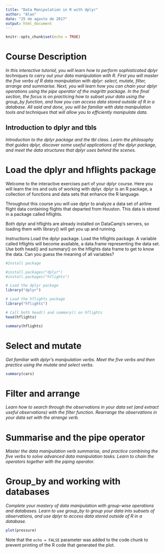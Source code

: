 ```yaml
---
title: "Data Manipulation in R with dplyr"
author: "Alan"
date: "25 de agosto de 2017"
output: html_document
---
```


```r
knitr::opts_chunk$set(echo = TRUE)
```

# Course Description

_In this interactive tutorial, you will learn how to perform sophisticated dplyr techniques to carry out your data manipulation with R. First you will master the five verbs of R data manipulation with dplyr: select, mutate, filter, arrange and summarise. Next, you will learn how you can chain your dplyr operations using the pipe operator of the magrittr package. In the final section, the focus is on practicing how to subset your data using the group_by function, and how you can access data stored outside of R in a database. All said and done, you will be familiar with data manipulation tools and techniques that will allow you to efficiently manipulate data._

## Introduction to dplyr and tbls

_Introduction to the dplyr package and the tbl class. Learn the philosophy that guides dplyr, discover some useful applications of the dplyr package, and meet the data structures that dplyr uses behind the scenes._

# Load the dplyr and hflights package

Welcome to the interactive exercises part of your dplyr course. Here you will learn the ins and outs of working with dplyr. dplyr is an R package, a collection of functions and data sets that enhance the R language.

Throughout this course you will use dplyr to analyze a data set of airline flight data containing flights that departed from Houston. This data is stored in a package called hflights.

Both dplyr and hflights are already installed on DataCamp's servers, so loading them with library() will get you up and running.

Instructions
Load the dplyr package.
Load the hflights package. A variable called hflights will become available, a data.frame representing the data set.
Use both head() and summary() on the hflights data frame to get to know the data. Can you guess the meaning of all variables?


```r
#Install package

#install.packages("dplyr")
#install.packages("hflights")

# Load the dplyr package
library("dplyr")

# Load the hflights package
library("hflights")

# Call both head() and summary() on hflights
head(hflights)

```

```r

summary(hflights)

```

# Select and mutate

_Get familiar with dplyr's manipulation verbs. Meet the five verbs and then practice using the mutate and select verbs._




```r
summary(cars)
```

# Filter and arrange

_Learn how to search through the observations in your data set (and extract useful observations) with the filter function. Rearrange the observations in your data set with the arrange verb._

# Summarise and the pipe operator

_Master the data manipulation verb summarise, and practice combining the five verbs to solve advanced data manipulation tasks. Learn to chain the operators together with the piping operator._


# Group_by and working with databases

_Complete your mastery of data manipulation with group-wise operations and databases. Learn to use group_by to group your data into subsets of observations, and use dplyr to access data stored outside of R in a database._



```r
plot(pressure)
```




Note that the `echo = FALSE` parameter was added to the code chunk to prevent printing of the R code that generated the plot.
